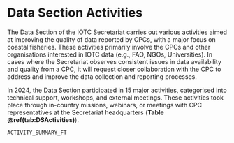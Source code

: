 # Data Section Activities

The Data Section of the IOTC Secretariat carries out various activities aimed at improving the quality of data reported by CPCs, with a major focus on coastal fisheries. These activities primarily involve the CPCs and other organisations interested in IOTC data (e.g., FAO, NGOs, Universities). In cases where the Secretariat observes consistent issues in data availability and quality from a CPC, it will request closer collaboration with the CPC to address and improve the data collection and reporting processes.

In 2024, the Data Section participated in 15 major activities, categorised into technical support, workshops, and external meetings. These activities took place through in-country missions, webinars, or meetings with CPC representatives at the Secretariat headquarters (**Table \@ref(tab:DSActivities)**).

\pagebreak

```r
ACTIVITY_SUMMARY_FT
```
